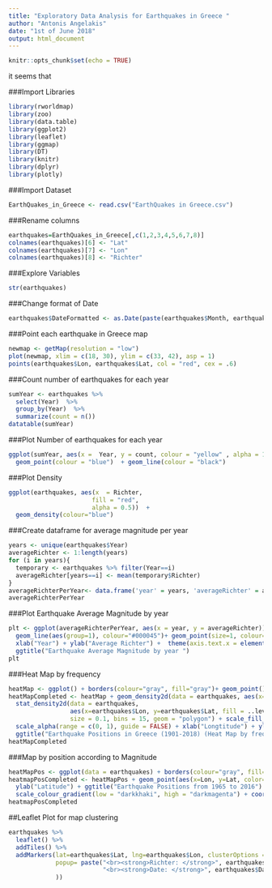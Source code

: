 ```yaml
---
title: "Exploratory Data Analysis for Earthquakes in Greece "
author: "Antonis Angelakis"
date: "1st of June 2018"
output: html_document
---
```


```r
knitr::opts_chunk$set(echo = TRUE)
```
it seems that 

###Import Libraries

```r
library(rworldmap)
library(zoo)
library(data.table)
library(ggplot2)
library(leaflet)
library(ggmap)
library(DT)
library(knitr)
library(dplyr)
library(plotly)
```

###Import Dataset

```r
EarthQuakes_in_Greece <- read.csv("EarthQuakes in Greece.csv")
```

###Rename columns

```r
earthquakes=EarthQuakes_in_Greece[,c(1,2,3,4,5,6,7,8)]
colnames(earthquakes)[6] <- "Lat"
colnames(earthquakes)[7] <- "Lon"
colnames(earthquakes)[8] <- "Richter"
```

###Explore Variables

```r
str(earthquakes)
```

###Change format of Date

```r
earthquakes$DateFormatted <- as.Date(paste(earthquakes$Month, earthquakes$Date , earthquakes$Year), "%m %d %Y")
```

###Point each earthquake in Greece map

```r
newmap <- getMap(resolution = "low")
plot(newmap, xlim = c(18, 30), ylim = c(33, 42), asp = 1)
points(earthquakes$Lon, earthquakes$Lat, col = "red", cex = .6)
```

###Count number of earthquakes for each year

```r
sumYear <- earthquakes %>% 
  select(Year)  %>% 
  group_by(Year)  %>% 
  summarize(count = n())
datatable(sumYear)
```

###Plot Number of earthquakes for each year

```r
ggplot(sumYear, aes(x =  Year, y = count, colour = "yellow" , alpha = 1))  + 
  geom_point(colour = "blue")  + geom_line(colour = "black")
```

###Plot Density

```r
ggplot(earthquakes, aes(x  = Richter, 
                       fill = "red", 
                       alpha = 0.5))  + 
  geom_density(colour="blue")
```

###Create dataframe for average magnitude per year

```r
years <- unique(earthquakes$Year)
averageRichter <- 1:length(years)
for (i in years){
  temporary <- earthquakes %>% filter(Year==i)
  averageRichter[years==i] <- mean(temporary$Richter)
}
averageRichterPerYear<- data.frame('year' = years, 'averageRichter' = averageRichter)
averageRichterPerYear
```

###Plot Earthquake Average Magnitude by year

```r
plt <- ggplot(averageRichterPerYear, aes(x = year, y = averageRichter)) +
  geom_line(aes(group=1), colour="#000045")+ geom_point(size=1, colour="#CC0000") + 
  xlab("Year") + ylab("Average Richter") +  theme(axis.text.x = element_text(angle = 90, hjust = 1)) +
  ggtitle("Earthquake Average Magnitude by year ")
plt
```

###Heat Map by frequency

```r
heatMap <- ggplot() + borders(colour="gray", fill="gray")+ geom_point() +xlim(18, 30) +ylim(33, 42)
heatMapCompleted <- heatMap + geom_density2d(data = earthquakes, aes(x=earthquakes$Lon, y=earthquakes$Lat, color=Richter), size = 0.1) +
  stat_density2d(data = earthquakes, 
                 aes(x=earthquakes$Lon, y=earthquakes$Lat, fill = ..level.., alpha = ..level..),
                 size = 0.1, bins = 15, geom = "polygon") + scale_fill_gradient(low = "yellow", high = "red") + 
  scale_alpha(range = c(0, 1), guide = FALSE) + xlab("Longtitude") + ylab("Latitude") + 
  ggtitle("Earthquake Positions in Greece (1901-2018) (Heat Map by frequency)") + coord_fixed(ratio = 1)
heatMapCompleted
```

###Map by position according to Magnitude

```r
heatMapPos <- ggplot(data = earthquakes) + borders(colour="gray", fill="gray") +  xlim(18, 30) + ylim(33, 42)
heatmapPosCompleted <- heatMapPos + geom_point(aes(x=Lon, y=Lat, color=Richter), size=0.00001) + xlab("Longtitude") +
  ylab("Latitude") + ggtitle("Earthquake Positions from 1965 to 2016") + 
  scale_colour_gradient(low = "darkkhaki", high = "darkmagenta") + coord_fixed(ratio = 1)
heatmapPosCompleted
```

##Leaflet Plot for map clustering

```r
earthquakes %>%
  leaflet() %>%
  addTiles() %>%
  addMarkers(lat=earthquakes$Lat, lng=earthquakes$Lon, clusterOptions = markerClusterOptions(),
             popup= paste("<br><strong>Richter: </strong>", earthquakes$Richter,
                          "<br><strong>Date: </strong>", earthquakes$DateFormatted
             ))
```











